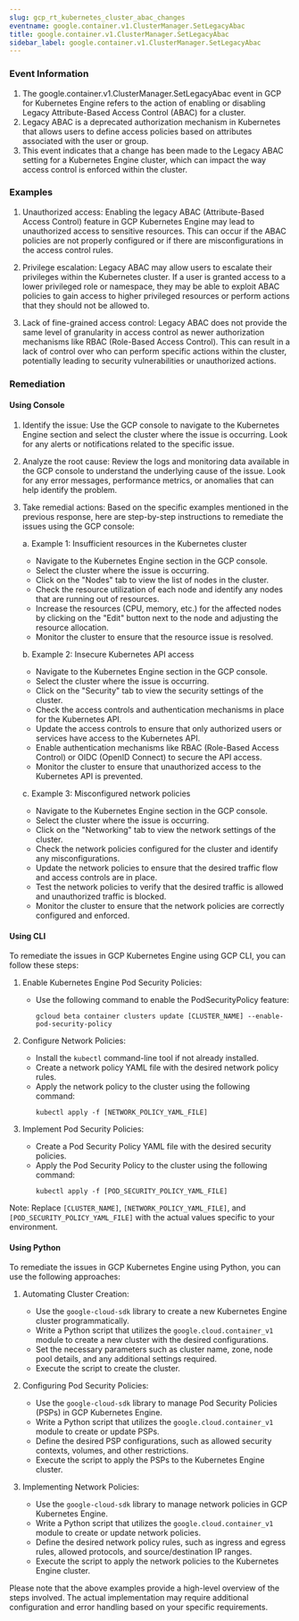 ```yaml
--- 
slug: gcp_rt_kubernetes_cluster_abac_changes
eventname: google.container.v1.ClusterManager.SetLegacyAbac
title: google.container.v1.ClusterManager.SetLegacyAbac
sidebar_label: google.container.v1.ClusterManager.SetLegacyAbac
---
```

                       
### Event Information

1. The google.container.v1.ClusterManager.SetLegacyAbac event in GCP for Kubernetes Engine refers to the action of enabling or disabling Legacy Attribute-Based Access Control (ABAC) for a cluster.
2. Legacy ABAC is a deprecated authorization mechanism in Kubernetes that allows users to define access policies based on attributes associated with the user or group.
3. This event indicates that a change has been made to the Legacy ABAC setting for a Kubernetes Engine cluster, which can impact the way access control is enforced within the cluster.


### Examples

1. Unauthorized access: Enabling the legacy ABAC (Attribute-Based Access Control) feature in GCP Kubernetes Engine may lead to unauthorized access to sensitive resources. This can occur if the ABAC policies are not properly configured or if there are misconfigurations in the access control rules.

2. Privilege escalation: Legacy ABAC may allow users to escalate their privileges within the Kubernetes cluster. If a user is granted access to a lower privileged role or namespace, they may be able to exploit ABAC policies to gain access to higher privileged resources or perform actions that they should not be allowed to.

3. Lack of fine-grained access control: Legacy ABAC does not provide the same level of granularity in access control as newer authorization mechanisms like RBAC (Role-Based Access Control). This can result in a lack of control over who can perform specific actions within the cluster, potentially leading to security vulnerabilities or unauthorized actions.

### Remediation

#### Using Console

1. Identify the issue: Use the GCP console to navigate to the Kubernetes Engine section and select the cluster where the issue is occurring. Look for any alerts or notifications related to the specific issue.

2. Analyze the root cause: Review the logs and monitoring data available in the GCP console to understand the underlying cause of the issue. Look for any error messages, performance metrics, or anomalies that can help identify the problem.

3. Take remedial actions: Based on the specific examples mentioned in the previous response, here are step-by-step instructions to remediate the issues using the GCP console:

   a. Example 1: Insufficient resources in the Kubernetes cluster
      - Navigate to the Kubernetes Engine section in the GCP console.
      - Select the cluster where the issue is occurring.
      - Click on the "Nodes" tab to view the list of nodes in the cluster.
      - Check the resource utilization of each node and identify any nodes that are running out of resources.
      - Increase the resources (CPU, memory, etc.) for the affected nodes by clicking on the "Edit" button next to the node and adjusting the resource allocation.
      - Monitor the cluster to ensure that the resource issue is resolved.

   b. Example 2: Insecure Kubernetes API access
      - Navigate to the Kubernetes Engine section in the GCP console.
      - Select the cluster where the issue is occurring.
      - Click on the "Security" tab to view the security settings of the cluster.
      - Check the access controls and authentication mechanisms in place for the Kubernetes API.
      - Update the access controls to ensure that only authorized users or services have access to the Kubernetes API.
      - Enable authentication mechanisms like RBAC (Role-Based Access Control) or OIDC (OpenID Connect) to secure the API access.
      - Monitor the cluster to ensure that unauthorized access to the Kubernetes API is prevented.

   c. Example 3: Misconfigured network policies
      - Navigate to the Kubernetes Engine section in the GCP console.
      - Select the cluster where the issue is occurring.
      - Click on the "Networking" tab to view the network settings of the cluster.
      - Check the network policies configured for the cluster and identify any misconfigurations.
      - Update the network policies to ensure that the desired traffic flow and access controls are in place.
      - Test the network policies to verify that the desired traffic is allowed and unauthorized traffic is blocked.
      - Monitor the cluster to ensure that the network policies are correctly configured and enforced.

#### Using CLI

To remediate the issues in GCP Kubernetes Engine using GCP CLI, you can follow these steps:

1. Enable Kubernetes Engine Pod Security Policies:
   - Use the following command to enable the PodSecurityPolicy feature:
     ```
     gcloud beta container clusters update [CLUSTER_NAME] --enable-pod-security-policy
     ```

2. Configure Network Policies:
   - Install the `kubectl` command-line tool if not already installed.
   - Create a network policy YAML file with the desired network policy rules.
   - Apply the network policy to the cluster using the following command:
     ```
     kubectl apply -f [NETWORK_POLICY_YAML_FILE]
     ```

3. Implement Pod Security Policies:
   - Create a Pod Security Policy YAML file with the desired security policies.
   - Apply the Pod Security Policy to the cluster using the following command:
     ```
     kubectl apply -f [POD_SECURITY_POLICY_YAML_FILE]
     ```

Note: Replace `[CLUSTER_NAME]`, `[NETWORK_POLICY_YAML_FILE]`, and `[POD_SECURITY_POLICY_YAML_FILE]` with the actual values specific to your environment.

#### Using Python

To remediate the issues in GCP Kubernetes Engine using Python, you can use the following approaches:

1. Automating Cluster Creation:
   - Use the `google-cloud-sdk` library to create a new Kubernetes Engine cluster programmatically.
   - Write a Python script that utilizes the `google.cloud.container_v1` module to create a new cluster with the desired configurations.
   - Set the necessary parameters such as cluster name, zone, node pool details, and any additional settings required.
   - Execute the script to create the cluster.

2. Configuring Pod Security Policies:
   - Use the `google-cloud-sdk` library to manage Pod Security Policies (PSPs) in GCP Kubernetes Engine.
   - Write a Python script that utilizes the `google.cloud.container_v1` module to create or update PSPs.
   - Define the desired PSP configurations, such as allowed security contexts, volumes, and other restrictions.
   - Execute the script to apply the PSPs to the Kubernetes Engine cluster.

3. Implementing Network Policies:
   - Use the `google-cloud-sdk` library to manage network policies in GCP Kubernetes Engine.
   - Write a Python script that utilizes the `google.cloud.container_v1` module to create or update network policies.
   - Define the desired network policy rules, such as ingress and egress rules, allowed protocols, and source/destination IP ranges.
   - Execute the script to apply the network policies to the Kubernetes Engine cluster.

Please note that the above examples provide a high-level overview of the steps involved. The actual implementation may require additional configuration and error handling based on your specific requirements.


 